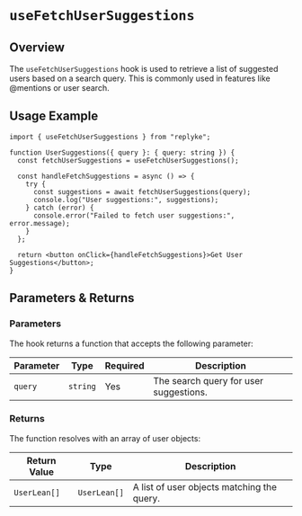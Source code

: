 # `useFetchUserSuggestions`

## Overview

The `useFetchUserSuggestions` hook is used to retrieve a list of suggested users based on a search query. This is commonly used in features like @mentions or user search.

## Usage Example

```tsx
import { useFetchUserSuggestions } from "replyke";

function UserSuggestions({ query }: { query: string }) {
  const fetchUserSuggestions = useFetchUserSuggestions();

  const handleFetchSuggestions = async () => {
    try {
      const suggestions = await fetchUserSuggestions(query);
      console.log("User suggestions:", suggestions);
    } catch (error) {
      console.error("Failed to fetch user suggestions:", error.message);
    }
  };

  return <button onClick={handleFetchSuggestions}>Get User Suggestions</button>;
}
```

## Parameters & Returns

### Parameters

The hook returns a function that accepts the following parameter:

| Parameter | Type     | Required | Description                            |
| --------- | -------- | -------- | -------------------------------------- |
| `query`   | `string` | Yes      | The search query for user suggestions. |

### Returns

The function resolves with an array of user objects:

| Return Value | Type         | Description                                |
| ------------ | ------------ | ------------------------------------------ |
| `UserLean[]` | `UserLean[]` | A list of user objects matching the query. |
